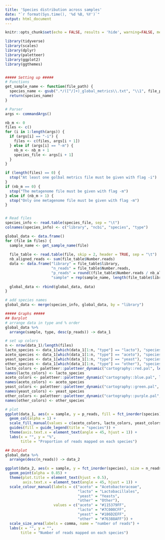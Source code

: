 ```yaml
---
title: 'Species distribution across samples'
date: "`r format(Sys.time(), '%d %B, %Y')`"
output: html_document
---
```



```r
knitr::opts_chunk$set(echo = FALSE, results = 'hide', warning=FALSE, message=FALSE, out.width = "100%")
```


```r
library(tidyverse)
library(scales)
library(dplyr)
library(paletteer)
library(ggplot2)
library(ggthemes)


##### Setting up #####
# Functions
get_sample_name <- function(file_path) {
  species_name <- gsub(".*/([^/]+)_global_metrics\\.txt", "\\1", file_path)
  return(species_name)
}

# Parser
args <- commandArgs()

nb_m <- 0
files <- c()
for (i in 1:length(args)) {
  if (args[i] == "-i") {
    files <- c(files, args[i + 1])
  } else if (args[i] == "-m") {
    nb_m <- nb_m + 1
    species_file <- args[i + 1]
  } 
}

if (length(files) == 0) {
  stop("At least one golbal metrics file must be given with flag -i")
}
if (nb_m == 0) {
  stop("The metagenome file must be given with flag -m")
} else if (nb_m > 1) {
  stop("Only one metagenome file must be given with flag -m")
}


# Read files
species_info <- read.table(species_file, sep = "\t")
colnames(species_info) <- c("library", "ncbi", "species", "type")

global_data <- data.frame()
for (file in files) {
  sample_name <- get_sample_name(file)
  
  file_table <- read.table(file, skip = 2, header = TRUE, sep = "\t")
  nb_aligned_reads <- sum(file_table$Number.reads)
  data <- data.frame("library" = file_table$library,
                     "n_reads" = file_table$Number.reads,
                     "p_reads" = round((file_table$Number.reads / nb_aligned_reads * 100), 1),
                     "sample" = rep(sample_name, length(file_table$library)))
  
  global_data <- rbind(global_data, data)
}

# add species names
global_data <- merge(species_info, global_data, by = "library")
```

```r
##### Graphs #####
## Barplot
# arrange data in type and % order
global_data %>%
  arrange(sample, type, desc(p_reads)) -> data_1

# set up colors
n <- nrow(data_1)/length(files)
lacto_species <- data_1[which(data_1[1:n, "type"] == "lacto"), "species"]
aceto_species <- data_1[which(data_1[1:n, "type"] == "aceto"), "species"]
yeast_species <- data_1[which(data_1[1:n, "type"] == "yeast"), "species"]
other_species <- data_1[which(data_1[1:n, "type"] == "other"), "species"]
lacto_colors <- paletteer::paletteer_dynamic("cartography::red.pal", length(lacto_species), -1)
names(lacto_colors) <- lacto_species
aceto_colors <- paletteer::paletteer_dynamic("cartography::blue.pal", length(aceto_species), -1)
names(aceto_colors) <- aceto_species
yeast_colors <- paletteer::paletteer_dynamic("cartography::green.pal", length(yeast_species), -1)
names(yeast_colors) <- yeast_species
other_colors <- paletteer::paletteer_dynamic("cartography::purple.pal", length(other_species), -1)
names(other_colors) <- other_species

# plot
ggplot(data_1, aes(x = sample, y = p_reads, fill = fct_inorder(species))) +
  geom_col(alpha = 1) +
  scale_fill_manual(values = c(aceto_colors, lacto_colors, yeast_colors, other_colors)) +
  guides(fill = guide_legend(title = "species")) +
  theme(axis.text.x = element_text(angle = 45, hjust = 1)) +
  labs(x = "", y = "%", 
       title = "Proportion of reads mapped on each species")
```


```r
## Dotplot
global_data %>%
  arrange(desc(n_reads)) -> data_2

ggplot(data_2, aes(x = sample, y = fct_inorder(species), size = n_reads, color = type)) +
  geom_point(alpha = 0.85) +
  theme(plot.title = element_text(hjust = 0.5),
        axis.text.x = element_text(angle = 45, hjust = 1)) +
  scale_colour_manual(labels = c("aceto" = "Acetobacteraceae",
                                 "lacto" = "Lactobacillales",
                                 "yeast" = "Yeasts",
                                 "other" = "Other"),
                      values = c("aceto" = "#115379FF",
                                 "lacto" = "#7C000CFF",
                                 "yeast" = "#186D2EFF",
                                 "other" = "#76388AFF")) +
  scale_size_area(labels = comma, name = "number of reads") +
  labs(x = "", y = "", 
       title = "Number of reads mapped on each species")
```


